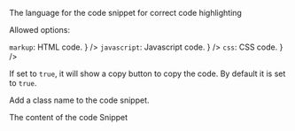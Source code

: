 
<PackageInstallGuide packageName="@wpmudev/sui-code-snippet" />

<Section title="Props" border={true}>
	<PropSection title="language" type="string" defaultValue="javascript">
		<p>The language for the code snippet for correct code highlighting</p>
		<p>Allowed options:</p>
		<List>
			<span
				label={
					<>
						<Code small={true}>markup</Code>: HTML code.
					</>
				}
			/>
			<span
				label={
					<>
						<Code small={true}>javascript</Code>: Javascript code.
					</>
				}
			/>
			<span
				label={
					<>
						<Code small={true}>css</Code>: CSS code.
					</>
				}
			/>
		</List>
	</PropSection>
	<PropSection title="copy" type="boolean" defaultValue="true">
		<p>
			If set to <Code small={true}>true</Code>, it will show a copy button to
			copy the code. By default it is set to
			<Code small={true}>true</Code>.
		</p>
	</PropSection>
	<PropSection title="className" type="string">
		<p>Add a class name to the code snippet.</p>
	</PropSection>
	<PropSection title="children" type="React Node">
		<p>The content of the code Snippet</p>
	</PropSection>
</Section>

<CommonPropsNotice />